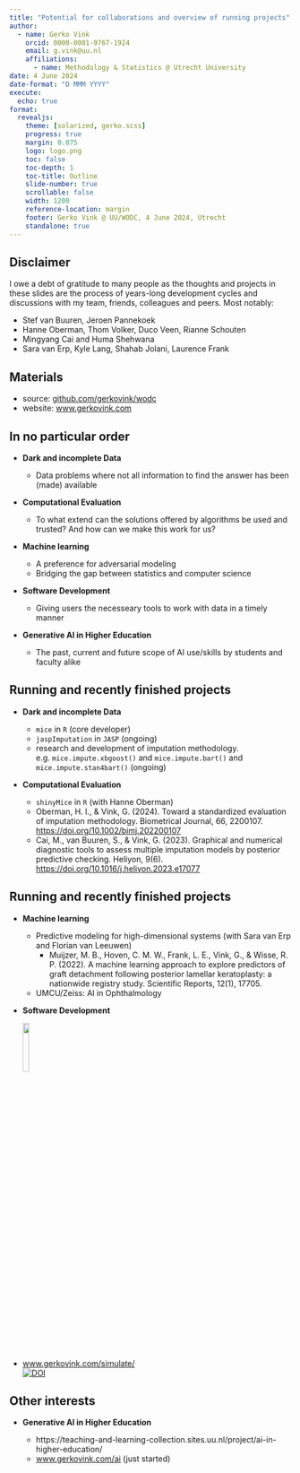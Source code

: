 ```yaml
---
title: "Potential for collaborations and overview of running projects"
author: 
  - name: Gerko Vink
    orcid: 0000-0001-9767-1924
    email: g.vink@uu.nl
    affiliations:
      - name: Methodology & Statistics @ Utrecht University
date: 4 June 2024
date-format: "D MMM YYYY"
execute: 
  echo: true
format: 
  revealjs:
    theme: [solarized, gerko.scss]
    progress: true
    margin: 0.075
    logo: logo.png 
    toc: false
    toc-depth: 1
    toc-title: Outline
    slide-number: true
    scrollable: false
    width: 1200
    reference-location: margin
    footer: Gerko Vink @ UU/WODC, 4 June 2024, Utrecht
    standalone: true
---
```


## Disclaimer

I owe a debt of gratitude to many people as the thoughts and projects in these slides are the process of years-long development cycles and discussions with my team, friends, colleagues and peers. Most notably:

- Stef van Buuren, Jeroen Pannekoek
- Hanne Oberman, Thom Volker, Duco Veen, Rianne Schouten
- Mingyang Cai and Huma Shehwana
- Sara van Erp, Kyle Lang, Shahab Jolani, Laurence Frank

::: callout-tip
# Materials
- source: [github.com/gerkovink/wodc](https://github.com/gerkovink/wodc)
- website: [www.gerkovink.com](https://www.gerkovink.com)
:::

## In no particular order

- **Dark and incomplete Data**
  
  - Data problems where not all information to find the answer has been (made) available
  
- **Computational Evaluation**
  
  - To what extend can the solutions offered by algorithms be used and trusted? And how can we make this work for us?
  
- **Machine learning**
  
  - A preference for adversarial modeling
  - Bridging the gap between statistics and computer science
  
- **Software Development**
 
  - Giving users the necesseary tools to work with data in a timely manner
  
- **Generative AI in Higher Education**
 
  - The past, current and future scope of AI use/skills by students and faculty alike

## Running and recently finished projects

- **Dark and incomplete Data**
  
  - `mice` in `R` (core developer)
  - `jaspImputation` in `JASP` (ongoing)
  - research and development of imputation methodology. e.g. `mice.impute.xbgoost()` and `mice.impute.bart()` and `mice.impute.stan4bart()` (ongoing)
  
- **Computational Evaluation**
  - `shinyMice` in `R` (with Hanne Oberman)  
  - Oberman, H. I., & Vink, G. (2024). Toward a standardized evaluation of imputation methodology. Biometrical Journal, 66, 2200107. [https://doi.org/10.1002/bimj.202200107](https://doi.org/10.1002/bimj.202200107)
  - Cai, M., van Buuren, S., & Vink, G. (2023). Graphical and numerical diagnostic tools to assess multiple imputation models by posterior predictive checking. Heliyon, 9(6). [https://doi.org/10.1016/j.heliyon.2023.e17077](https://doi.org/10.1016/j.heliyon.2023.e17077)
  
## Running and recently finished projects

- **Machine learning**
  
  - Predictive modeling for high-dimensional systems (with Sara van Erp and Florian van Leeuwen)
    - Muijzer, M. B., Hoven, C. M. W., Frank, L. E., Vink, G., & Wisse, R. P. (2022). A machine learning approach to explore predictors of graft detachment following posterior lamellar keratoplasty: a nationwide registry study. Scientific Reports, 12(1), 17705.
  - UMCU/Zeiss: AI in Ophthalmology
  
- **Software Development**
 
  ![](img/mice.png){width=15%}
- [www.gerkovink.com/simulate/](https://www.gerkovink.com/simulate/) <br> [![DOI](https://zenodo.org/badge/577246981.svg)](https://zenodo.org/badge/latestdoi/577246981)

## Other interests
- **Generative AI in Higher Education**
 
  - https://teaching-and-learning-collection.sites.uu.nl/project/ai-in-higher-education/
  - [www.gerkovink.com/ai](https://www.gerkovink.com/ai) (just started)

